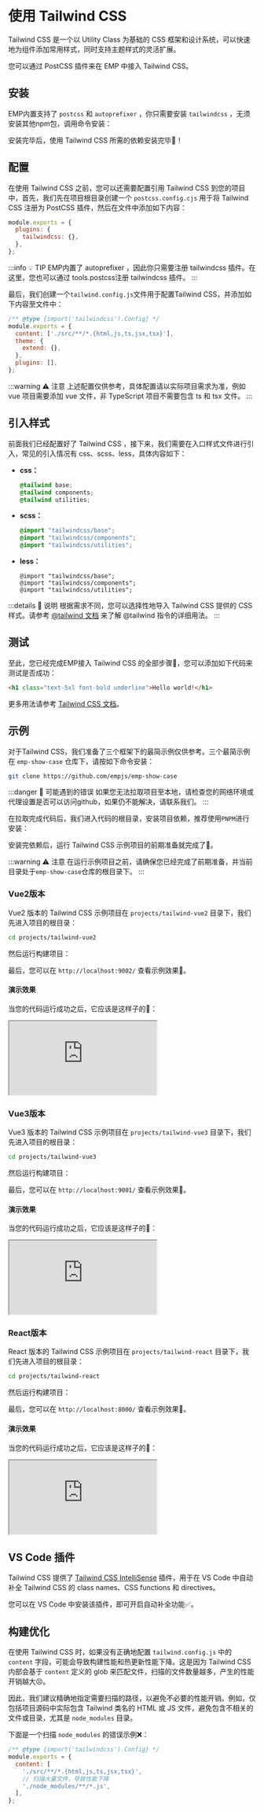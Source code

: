 
# 使用 Tailwind CSS

Tailwind CSS 是一个以 Utility Class 为基础的 CSS 框架和设计系统，可以快速地为组件添加常用样式，同时支持主题样式的灵活扩展。

您可以通过 PostCSS 插件来在 EMP 中接入 Tailwind CSS。

## 安装 

EMP内置支持了 `postcss` 和 `autoprefixer` ，你只需要安装 `tailwindcss` ，无须安装其他npm包，调用命令安装：

<PackageManagerTabs command="add tailwindcss -D" />

安装完毕后，使用 Tailwind CSS 所需的依赖安装完毕🎉！

## 配置

在使用 Tailwind CSS 之前，您可以还需要配置引用 Tailwind CSS 到您的项目中，首先，我们先在项目根目录创建一个 `postcss.config.cjs` 用于将 Tailwind CSS 注册为 PostCSS 插件，然后在文件中添加如下内容：

```cjs title="postcss.config.cjs"
module.exports = {
  plugins: {
    tailwindcss: {},
  },
};
```

:::info 💡 TIP
EMP内置了 autoprefixer ，因此你只需要注册 tailwindcss 插件。在这里，您也可以通过 tools.postcss注册 tailwindcss 插件。
:::

最后，我们创建一个`tailwind.config.js`文件用于配置Tailwind CSS，并添加如下内容至文件中：

```js title="tailwind.config.js"
/** @type {import('tailwindcss').Config} */
module.exports = {
  content: ['./src/**/*.{html,js,ts,jsx,tsx}'],
  theme: {
    extend: {},
  },
  plugins: [],
};
```

:::warning ⚠️ 注意
上述配置仅供参考，具体配置请以实际项目需求为准，例如 vue 项目需要添加 vue 文件，非 TypeScript 项目不需要包含 ts 和 tsx 文件。
:::

## 引入样式

前面我们已经配置好了 Tailwind CSS ，接下来，我们需要在入口样式文件进行引入，常见的引入情况有 css、scss、less，具体内容如下：

- **css：**
  ``` css title="main.css"
  @tailwind base;
  @tailwind components;
  @tailwind utilities;
  ```
- **scss：**
  ``` scss title="main.scss"
  @import "tailwindcss/base";
  @import "tailwindcss/components";
  @import "tailwindcss/utilities";
  ```
- **less：**
  ``` less title="main.less"
  @import "tailwindcss/base";
  @import "tailwindcss/components";
  @import "tailwindcss/utilities";
  ```

:::details 📢 说明
根据需求不同，您可以选择性地导入 Tailwind CSS 提供的 CSS 样式。请参考 [@tailwind 文档](https://tailwindcss.com/docs/functions-and-directives#tailwind) 来了解 @tailwind 指令的详细用法。
:::

## 测试

至此，您已经完成EMP接入 Tailwind CSS 的全部步骤🎊，您可以添加如下代码来测试是否成功：

```html
<h1 class="text-5xl font-bold underline">Hello world!</h1>
```

更多用法请参考 [Tailwind CSS 文档](https://tailwindcss.com/)。

## 示例

对于Tailwind CSS，我们准备了三个框架下的最简示例仅供参考。三个最简示例在 `emp-show-case` 仓库下，请按如下命令安装：

```bash
git clone https://github.com/empjs/emp-show-case
```

:::danger 🚨 可能遇到的错误
如果您无法拉取项目至本地，请检查您的网络环境或代理设置是否可以访问github，如果仍不能解决，请联系我们。
:::

在拉取完成代码后，我们进入代码的根目录，安装项目依赖，推荐使用`PNPM`进行安装：

<PackageManagerTabs command="install" />

安装完依赖后，运行 Tailwind CSS 示例项目的前期准备就完成了🎉。

:::warning ⚠️ 注意
在运行示例项目之前，请确保您已经完成了前期准备，并当前目录处于`emp-show-case`仓库的根目录下。
:::

### Vue2版本

Vue2 版本的 Tailwind CSS 示例项目在 `projects/tailwind-vue2` 目录下，我们先进入项目的根目录：

```bash
cd projects/tailwind-vue2
```

然后运行构建项目：
<PackageManagerTabs command="dev" />

最后，您可以在 `http://localhost:9002/` 查看示例效果👀。

#### 演示效果

当您的代码运行成功之后，它应该是这样子的🤩：

<iframe src="https://codesandbox.io/p/devbox/tailwind-vue2-s8c5k6?embed=1&file=%2Fsrc%2FApp.vue"
  style={{width: '100%', height: '500px', border: 0, borderRadius: '4px', overflow: 'hidden'}}
  title="vue2-base"
  allow="accelerometer; ambient-light-sensor; camera; encrypted-media; geolocation; gyroscope; hid; microphone; midi; payment; usb; vr; xr-spatial-tracking"
  sandbox="allow-forms allow-modals allow-popups allow-presentation allow-same-origin allow-scripts"
></iframe>

### Vue3版本

Vue3 版本的 Tailwind CSS 示例项目在 `projects/tailwind-vue3` 目录下，我们先进入项目的根目录：

```bash
cd projects/tailwind-vue3
```

然后运行构建项目：
<PackageManagerTabs command="dev" />

最后，您可以在 `http://localhost:9001/` 查看示例效果👀。

#### 演示效果

当您的代码运行成功之后，它应该是这样子的🤩：

<iframe src="https://codesandbox.io/p/devbox/tailwind-vue3-3hfcqm?embed=1&file=%2Fsrc%2FApp.vue"
  style={{width: '100%', height: '500px', border: 0, borderRadius: '4px', overflow: 'hidden'}}
  title="vue2-base"
  allow="accelerometer; ambient-light-sensor; camera; encrypted-media; geolocation; gyroscope; hid; microphone; midi; payment; usb; vr; xr-spatial-tracking"
  sandbox="allow-forms allow-modals allow-popups allow-presentation allow-same-origin allow-scripts"
></iframe>

### React版本

React 版本的 Tailwind CSS 示例项目在 `projects/tailwind-react` 目录下，我们先进入项目的根目录：

```bash
cd projects/tailwind-react
```

然后运行构建项目：
<PackageManagerTabs command="dev" />

最后，您可以在 `http://localhost:8000/` 查看示例效果👀。

#### 演示效果

当您的代码运行成功之后，它应该是这样子的🤩：

<iframe src="https://codesandbox.io/p/devbox/tailwind-react-46vzhk?embed=1&file=%2Fsrc%2FApp.tsx"
  style={{width: '100%', height: '500px', border: 0, borderRadius: '4px', overflow: 'hidden'}}
  title="vue2-base"
  allow="accelerometer; ambient-light-sensor; camera; encrypted-media; geolocation; gyroscope; hid; microphone; midi; payment; usb; vr; xr-spatial-tracking"
  sandbox="allow-forms allow-modals allow-popups allow-presentation allow-same-origin allow-scripts"
></iframe>

## VS Code 插件

Tailwind CSS 提供了 [Tailwind CSS IntelliSense](https://github.com/tailwindlabs/tailwindcss-intellisense) 插件，用于在 VS Code 中自动补全 Tailwind CSS 的 class names、CSS functions 和 directives。

您可以在 VS Code 中安装该插件，即可开启自动补全功能✅。

## 构建优化

在使用 Tailwind CSS 时，如果没有正确地配置 `tailwind.config.js` 中的 `content` 字段，可能会导致构建性能和热更新性能下降。这是因为 Tailwind CSS 内部会基于 `content` 定义的 glob 来匹配文件，扫描的文件数量越多，产生的性能开销越大😣。

因此，我们建议精确地指定需要扫描的路径，以避免不必要的性能开销。例如，仅包括项目源码中实际包含 Tailwind 类名的 HTML 或 JS 文件，避免包含不相关的文件或目录，尤其是 `node_modules` 目录。

下面是一个扫描 `node_modules` 的错误示例❌：

```js title="tailwind.config.js"
/** @type {import('tailwindcss').Config} */
module.exports = {
  content: [
    './src/**/*.{html,js,ts,jsx,tsx}',
    // 扫描大量文件，导致性能下降
    './node_modules/**/*.js',
  ],
};
```